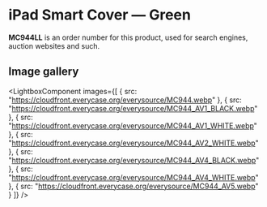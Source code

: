 
# iPad Smart Cover — Green

<Callout type='info' emoji='👉🏻'>**MC944LL** is an order number for this product, used for search engines, auction websites and such.</Callout>

## Image gallery

<LightboxComponent
    images={[
      {
        src: "https://cloudfront.everycase.org/everysource/MC944.webp"
      },
      {
        src: "https://cloudfront.everycase.org/everysource/MC944_AV1_BLACK.webp"
      },
      {
        src: "https://cloudfront.everycase.org/everysource/MC944_AV1_WHITE.webp"
      },
      {
        src: "https://cloudfront.everycase.org/everysource/MC944_AV2_WHITE.webp"
      },
      {
        src: "https://cloudfront.everycase.org/everysource/MC944_AV4_BLACK.webp"
      },
      {
        src: "https://cloudfront.everycase.org/everysource/MC944_AV4_WHITE.webp"
      },
      {
        src: "https://cloudfront.everycase.org/everysource/MC944_AV5.webp"
      }
    ]}
  />
